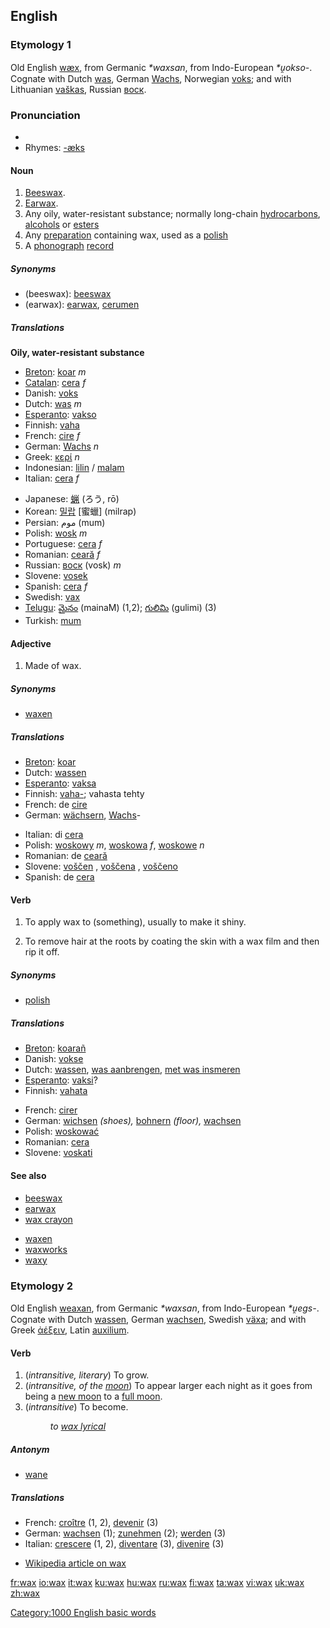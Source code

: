 ==English==

===Etymology 1===
Old English [[wæx]], from Germanic ''*waxsan'', from Indo-European ''*u̯okso-''.  Cognate with Dutch [[was]], German [[Wachs]], Norwegian [[voks]]; and with Lithuanian [[vaškas]], Russian [[воск]].

===Pronunciation===
*{{audio|en-us-wax.ogg|Audio (US)}}
*Rhymes: [[Rhymes:English:-æks|-æks]]

====Noun====
{{en-noun|es}}

#[[Beeswax]].
#[[Earwax]].
#Any oily, water-resistant substance; normally long-chain [[hydrocarbon]]s, [[alcohol]]s or [[ester]]s
#Any [[preparation]] containing wax, used as a [[polish]]
#A [[phonograph]] [[record]]

=====Synonyms=====
*(beeswax): [[beeswax]]
*(earwax): [[earwax]], [[cerumen]]

=====Translations=====
<!--Add translations here for "wax" in them main sense only-->
'''Oily, water-resistant substance'''
{{top}}
*[[Breton]]: [[koar]] ''m''
*[[Catalan]]: [[cera]] ''f''
*Danish: [[voks]] {{c}}
*Dutch: [[was]] ''m''
*[[Esperanto]]: [[vakso]]
*Finnish: [[vaha]]
*French: [[cire]] ''f''
*German: [[Wachs]] ''n''
*Greek: [[κερί]] ''n''
*Indonesian: [[lilin]] / [[malam]]
*Italian: [[cera]] ''f''
{{mid}}
*Japanese: [[蝋]] (ろう, rō)
*Korean: [[밀랍]] [蜜蠟] (milrap)
*Persian: موم (mum)
*Polish: [[wosk]] ''m''
*Portuguese: [[cera]] ''f''
*Romanian: [[ceară]] ''f''
*Russian: [[воск]] (vosk) ''m''
*Slovene: [[vosek]] {{m}}
*Spanish: [[cera]] ''f''
*Swedish: [[vax]]
*[[Telugu]]: [[మైనం]] (mainaM) (1,2); [[గులిమి]] (gulimi) (3)
*Turkish: [[mum]]
{{bottom}}

====Adjective====
{{en-adj-notcomp}}

#Made of wax.

=====Synonyms=====
*[[waxen]]

=====Translations=====
{{top}}
*[[Breton]]: [[koar]]
*Dutch: [[wassen]]
*[[Esperanto]]: [[vaksa]]
*Finnish: [[vaha|vaha-]]; vahasta tehty
*French: de [[cire]]
*German: [[wächsern]], [[Wachs]]-
{{mid}}
*Italian: di [[cera]]
*Polish: [[woskowy]] ''m'', [[woskowa]] ''f'', [[woskowe]] ''n''
*Romanian: de [[ceară]]
*Slovene: [[voščen]] {{m}}, [[voščena]] {{f}}, [[voščeno]] {{n}}
*Spanish: de [[cera]]
{{bottom}}

====Verb====
{{en-verb|wax|es}}

# {{transitive}} To apply wax to (something), usually to make it shiny.
# To remove hair at the roots by coating the skin with a wax film and then rip it off.

=====Synonyms=====
*[[polish]]

=====Translations=====
{{top}}
*[[Breton]]: [[koarañ]]
*Danish: [[vokse]]
*Dutch: [[wassen]], [[was aanbrengen]], [[met was insmeren]]
*[[Esperanto]]: [[vaksi]]?
*Finnish: [[vahata]]
{{mid}}
*French: [[cirer]]
*German: [[wichsen]] ''(shoes),'' [[bohnern]] ''(floor),'' [[wachsen]]
*Polish: [[woskować]]
*Romanian: [[cera]]
*Slovene: [[voskati]]
{{bottom}}

====See also====
{{top2}}
*[[beeswax]]
*[[earwax]]
*[[wax crayon]]
{{mid2}}
*[[waxen]]
*[[waxworks]]
*[[waxy]]
{{bottom}}

===Etymology 2===
Old English [[weaxan]], from Germanic ''*waxsan'', from Indo-European ''*u̯egs-''.  Cognate with Dutch [[wassen]], German [[wachsen]], Swedish [[växa]]; and with Greek [[ἀέξειν]], Latin [[auxilium]].

====Verb====
{{en-verb|wax|es}}

#(''intransitive, literary'') To grow.
#(''intransitive, of the [[moon]]'') To appear larger each night as it goes from being a [[new moon]] to a [[full moon]].
#(''intransitive'') To become.
#:''to [[wax lyrical]]''

=====Antonym=====
*[[wane]]

=====Translations=====
{{top}}
*French: [[croître]] (1, 2), [[devenir]] (3)
*German: [[wachsen]] (1); [[zunehmen]] (2); [[werden]] (3)
*Italian: [[crescere]] (1, 2), [[diventare]] (3), [[divenire]] (3)
{{mid}}
{{bottom}}

*[[w:en:Wax|Wikipedia article on wax]]
[[Category:1000 English basic words]]

[[fr:wax]]
[[io:wax]]
[[it:wax]]
[[ku:wax]]
[[hu:wax]]
[[ru:wax]]
[[fi:wax]]
[[ta:wax]]
[[vi:wax]]
[[uk:wax]]
[[zh:wax]]